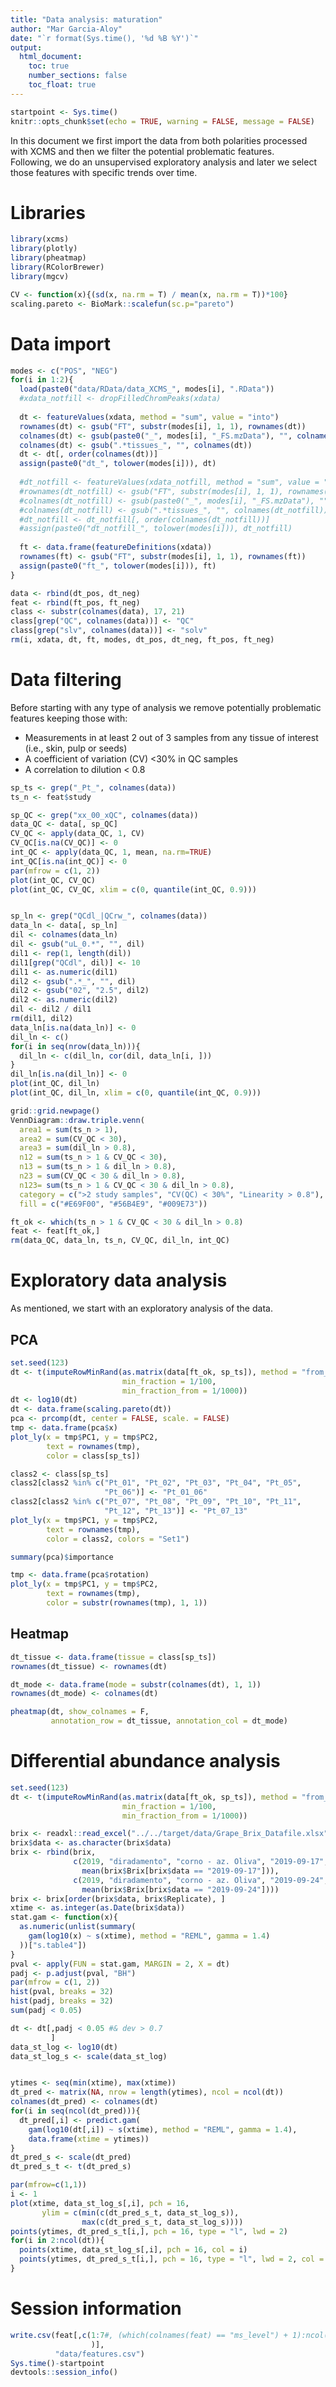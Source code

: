 ```yaml
---
title: "Data analysis: maturation"
author: "Mar Garcia-Aloy"
date: "`r format(Sys.time(), '%d %B %Y')`"
output: 
  html_document:
    toc: true
    number_sections: false
    toc_float: true
---
```


```r
startpoint <- Sys.time()
knitr::opts_chunk$set(echo = TRUE, warning = FALSE, message = FALSE)
```

In this document we first import the data from both polarities processed with XCMS and then we filter the potential problematic features.  
Following, we do an unsupervised exploratory analysis and later we select those features with specific trends over time.

# Libraries

```r
library(xcms)
library(plotly)
library(pheatmap)
library(RColorBrewer)
library(mgcv)

CV <- function(x){(sd(x, na.rm = T) / mean(x, na.rm = T))*100}
scaling.pareto <- BioMark::scalefun(sc.p="pareto")
```


# Data import

```r
modes <- c("POS", "NEG")
for(i in 1:2){
  load(paste0("data/RData/data_XCMS_", modes[i], ".RData"))
  #xdata_notfill <- dropFilledChromPeaks(xdata)
  
  dt <- featureValues(xdata, method = "sum", value = "into")
  rownames(dt) <- gsub("FT", substr(modes[i], 1, 1), rownames(dt))
  colnames(dt) <- gsub(paste0("_", modes[i], "_FS.mzData"), "", colnames(dt))
  colnames(dt) <- gsub(".*tissues_", "", colnames(dt))
  dt <- dt[, order(colnames(dt))]
  assign(paste0("dt_", tolower(modes[i])), dt)
  
  #dt_notfill <- featureValues(xdata_notfill, method = "sum", value = "into")
  #rownames(dt_notfill) <- gsub("FT", substr(modes[i], 1, 1), rownames(dt_notfill))
  #colnames(dt_notfill) <- gsub(paste0("_", modes[i], "_FS.mzData"), "", colnames(dt_notfill))
  #colnames(dt_notfill) <- gsub(".*tissues_", "", colnames(dt_notfill))
  #dt_notfill <- dt_notfill[, order(colnames(dt_notfill))]
  #assign(paste0("dt_notfill_", tolower(modes[i])), dt_notfill)
  
  ft <- data.frame(featureDefinitions(xdata))
  rownames(ft) <- gsub("FT", substr(modes[i], 1, 1), rownames(ft))
  assign(paste0("ft_", tolower(modes[i])), ft)
}

data <- rbind(dt_pos, dt_neg)
feat <- rbind(ft_pos, ft_neg)
class <- substr(colnames(data), 17, 21)
class[grep("QC", colnames(data))] <- "QC"
class[grep("slv", colnames(data))] <- "solv"
rm(i, xdata, dt, ft, modes, dt_pos, dt_neg, ft_pos, ft_neg)
```


# Data filtering

Before starting with any type of analysis we remove potentially problematic features keeping those with:  
  
  - Measurements in at least 2 out of 3 samples from any tissue of interest (i.e., skin, pulp or seeds)  
  - A coefficient of variation (CV) <30% in QC samples  
  - A correlation to dilution < 0.8

```r
sp_ts <- grep("_Pt_", colnames(data))
ts_n <- feat$study

sp_QC <- grep("xx_00_xQC", colnames(data))
data_QC <- data[, sp_QC]
CV_QC <- apply(data_QC, 1, CV)
CV_QC[is.na(CV_QC)] <- 0
int_QC <- apply(data_QC, 1, mean, na.rm=TRUE)
int_QC[is.na(int_QC)] <- 0
par(mfrow = c(1, 2))
plot(int_QC, CV_QC)
plot(int_QC, CV_QC, xlim = c(0, quantile(int_QC, 0.9)))


sp_ln <- grep("QCdl_|QCrw_", colnames(data))
data_ln <- data[, sp_ln]
dil <- colnames(data_ln)
dil <- gsub("uL_0.*", "", dil)
dil1 <- rep(1, length(dil))
dil1[grep("QCdl", dil)] <- 10
dil1 <- as.numeric(dil1)
dil2 <- gsub(".*_", "", dil)
dil2 <- gsub("02", "2.5", dil2)
dil2 <- as.numeric(dil2)
dil <- dil2 / dil1
rm(dil1, dil2)
data_ln[is.na(data_ln)] <- 0
dil_ln <- c()
for(i in seq(nrow(data_ln))){
  dil_ln <- c(dil_ln, cor(dil, data_ln[i, ]))
}
dil_ln[is.na(dil_ln)] <- 0
plot(int_QC, dil_ln)
plot(int_QC, dil_ln, xlim = c(0, quantile(int_QC, 0.9)))

grid::grid.newpage()
VennDiagram::draw.triple.venn(
  area1 = sum(ts_n > 1),
  area2 = sum(CV_QC < 30),
  area3 = sum(dil_ln > 0.8),
  n12 = sum(ts_n > 1 & CV_QC < 30),
  n13 = sum(ts_n > 1 & dil_ln > 0.8),
  n23 = sum(CV_QC < 30 & dil_ln > 0.8),
  n123= sum(ts_n > 1 & CV_QC < 30 & dil_ln > 0.8), 
  category = c(">2 study samples", "CV(QC) < 30%", "Linearity > 0.8"), 
  fill = c("#E69F00", "#56B4E9", "#009E73"))

ft_ok <- which(ts_n > 1 & CV_QC < 30 & dil_ln > 0.8)
feat <- feat[ft_ok,]
rm(data_QC, data_ln, ts_n, CV_QC, dil_ln, int_QC)
```

# Exploratory data analysis

As mentioned, we start with an exploratory analysis of the data.

## PCA

```r
set.seed(123)
dt <- t(imputeRowMinRand(as.matrix(data[ft_ok, sp_ts]), method = "from_to",
                         min_fraction = 1/100,
                         min_fraction_from = 1/1000))
dt <- log10(dt)
dt <- data.frame(scaling.pareto(dt))
pca <- prcomp(dt, center = FALSE, scale. = FALSE)
tmp <- data.frame(pca$x)
plot_ly(x = tmp$PC1, y = tmp$PC2,
        text = rownames(tmp),
        color = class[sp_ts])

class2 <- class[sp_ts]
class2[class2 %in% c("Pt_01", "Pt_02", "Pt_03", "Pt_04", "Pt_05", 
                     "Pt_06")] <- "Pt_01_06"
class2[class2 %in% c("Pt_07", "Pt_08", "Pt_09", "Pt_10", "Pt_11", 
                     "Pt_12", "Pt_13")] <- "Pt_07_13"
plot_ly(x = tmp$PC1, y = tmp$PC2,
        text = rownames(tmp),
        color = class2, colors = "Set1")

summary(pca)$importance
```


```r
tmp <- data.frame(pca$rotation)
plot_ly(x = tmp$PC1, y = tmp$PC2,
        text = rownames(tmp),
        color = substr(rownames(tmp), 1, 1))
```


## Heatmap

```r
dt_tissue <- data.frame(tissue = class[sp_ts])
rownames(dt_tissue) <- rownames(dt)

dt_mode <- data.frame(mode = substr(colnames(dt), 1, 1))
rownames(dt_mode) <- colnames(dt)

pheatmap(dt, show_colnames = F, 
         annotation_row = dt_tissue, annotation_col = dt_mode)
```



# Differential abundance analysis

```r
set.seed(123)
dt <- t(imputeRowMinRand(as.matrix(data[ft_ok, sp_ts]), method = "from_to",
                         min_fraction = 1/100,
                         min_fraction_from = 1/1000))

brix <- readxl::read_excel("../../target/data/Grape_Brix_Datafile.xlsx")
brix$data <- as.character(brix$data)
brix <- rbind(brix, 
              c(2019, "diradamento", "corno - az. Oliva", "2019-09-17", "C", 0, 
                mean(brix$Brix[brix$data == "2019-09-17"])),
              c(2019, "diradamento", "corno - az. Oliva", "2019-09-24", "C", 0, 
                mean(brix$Brix[brix$data == "2019-09-24"])))
brix <- brix[order(brix$data, brix$Replicate), ]
xtime <- as.integer(as.Date(brix$data))
stat.gam <- function(x){
  as.numeric(unlist(summary(
    gam(log10(x) ~ s(xtime), method = "REML", gamma = 1.4)
  ))["s.table4"])
}
pval <- apply(FUN = stat.gam, MARGIN = 2, X = dt)
padj <- p.adjust(pval, "BH")
par(mfrow = c(1, 2))
hist(pval, breaks = 32)
hist(padj, breaks = 32)
sum(padj < 0.05)

dt <- dt[,padj < 0.05 #& dev > 0.7
         ]
data_st_log <- log10(dt)
data_st_log_s <- scale(data_st_log)


ytimes <- seq(min(xtime), max(xtime))
dt_pred <- matrix(NA, nrow = length(ytimes), ncol = ncol(dt))
colnames(dt_pred) <- colnames(dt)
for(i in seq(ncol(dt_pred))){
  dt_pred[,i] <- predict.gam(
    gam(log10(dt[,i]) ~ s(xtime), method = "REML", gamma = 1.4), 
    data.frame(xtime = ytimes))  
}
dt_pred_s <- scale(dt_pred)
dt_pred_s_t <- t(dt_pred_s)

par(mfrow=c(1,1))
i <- 1
plot(xtime, data_st_log_s[,i], pch = 16, 
       ylim = c(min(c(dt_pred_s_t, data_st_log_s)), 
                max(c(dt_pred_s_t, data_st_log_s))))
points(ytimes, dt_pred_s_t[i,], pch = 16, type = "l", lwd = 2)
for(i in 2:ncol(dt)){
  points(xtime, data_st_log_s[,i], pch = 16, col = i)
  points(ytimes, dt_pred_s_t[i,], pch = 16, type = "l", lwd = 2, col = i)
}
```



# Session information

```r
write.csv(feat[,c(1:7#, (which(colnames(feat) == "ms_level") + 1):ncol(feat)
                  )], 
          "data/features.csv")
Sys.time()-startpoint
devtools::session_info()
```
